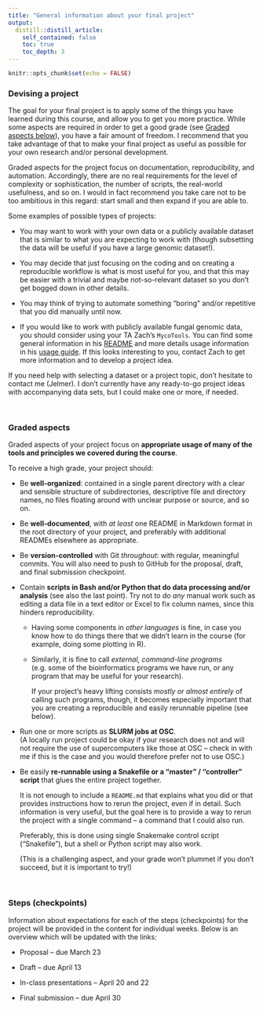 ```yaml
---
title: "General information about your final project"
output:
  distill::distill_article:
    self_contained: false
    toc: true
    toc_depth: 3
---
```


```r
knitr::opts_chunk$set(echo = FALSE)
```

### Devising a project

The goal for your final project is to apply some of the things you have learned
during this course, and allow you to get you more practice.
While some aspects are required in order to get a good grade
(see [Graded aspects below](#graded-aspects)), you have a fair amount of freedom.
I recommend that you take advantage of that to make your final project as useful
as possible for your own research and/or personal development.

Graded aspects for the project focus on documentation, reproducibility, and automation.
Accordingly, there are no real requirements for the level of complexity
or sophistication, the number of scripts, the real-world usefulness, and so on.
I would in fact recommend you take care not to be too ambitious in this regard:
start small and then expand if you are able to.

Some examples of possible types of projects:

- You may want to work with your own data or a publicly available dataset
  that is similar to what you are expecting to work with
  (though subsetting the data will be useful if you have a large genomic dataset!).

- You may decide that just focusing on the coding and on
  creating a reproducible workflow is what is most useful for you,
  and that this may be easier with a trivial and maybe not-so-relevant dataset
  so you don't get bogged down in other details.

- You may think of trying to automate something "boring" and/or repetitive
  that you did manually until now.

- If you would like to work with publicly available fungal genomic data,
  you should consider using your TA Zach's `MycoTools`. You can find some
  general information in his [README](https://gitlab.com/xonq/mycotools/-/blob/master/mycotools/README.md)
  and more details usage information in his
  [usage guide](https://gitlab.com/xonq/mycotools/-/blob/master/mycotools/USAGE.md).
  If this looks interesting to you, contact Zach to get more information and to
  develop a project idea.

If you need help with selecting a dataset or a project topic,
don't hesitate to contact me (Jelmer).
I don't currently have any ready-to-go project ideas with accompanying data
sets, but I could make one or more, if needed.

<br>

### Graded aspects

Graded aspects of your project focus on **appropriate usage of many of the
tools and principles we covered during the course**.

To receive a high grade, your project should:

- Be **well-organized**: contained in a single parent directory with a clear and
  sensible structure of subdirectories, descriptive file and directory names,
  no files floating around with unclear purpose or source, and so on.

- Be **well-documented**, with *at least* one README in Markdown format in the root
  directory of your project, and preferably with additional READMEs elsewhere
  as appropriate.

- Be **version-controlled** with Git *throughout*: with regular, meaningful commits.
  You will also need to push to GitHub for the proposal, draft, and final
  submission checkpoint.

- Contain **scripts in Bash and/or Python that do data processing and/or analysis**
  (see also the last point).
  Try not to do *any* manual work such as editing a data file in a text editor
  or Excel to fix column names, since this hinders reproducibility.
  
  - Having some components in *other languages* is fine,
    in case you know how to do things there that we didn't learn in the course
    (for example, doing some plotting in R).
    
  - Similarly, it is fine to call *external, command-line programs*
    (e.g. some of the bioinformatics programs we have run, or any program
    that may be useful for your research).
    
    If your project's heavy lifting consists *mostly or almost entirely* of
    calling such programs, though, it becomes especially important that you
    are creating a reproducible and easily rerunnable pipeline (see below).
  
- Run one or more scripts as **SLURM jobs at OSC**.  
  (A locally run project could be okay if your research does not and will not
  require the use of supercomputers like those at OSC -- check in with me if this
  is the case and you would therefore prefer not to use OSC.)

- Be easily **re-runnable using a Snakefile or a "master" / "controller" script**
  that glues the entire project together.
  
  It is not enough to include a `README.md` that explains what you did or that
  provides instructions how to rerun the project, even if in detail.
  Such information is very useful, but the goal here is to provide a way to
  rerun the project with a single command -- a command that I could also run.
  
  Preferably, this is done using single Snakemake control script ("Snakefile"),
  but a shell or Python script may also work.
  
  (This is a challenging aspect, and your grade won't plummet if you don't
  succeed, but it is important to try!)

<br>

### Steps (checkpoints)

Information about expectations for each of the steps (checkpoints) for the project
will be provided in the content for individual weeks.
Below is an overview which will be updated with the links:

- Proposal -- due March 23

- Draft -- due April 13

- In-class presentations -- April 20 and 22

- Final submission -- due April 30
